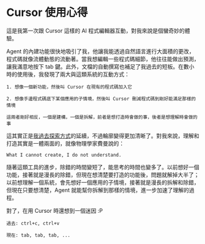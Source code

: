 # Cursor 使用心得

這是我第一次跟 Cursor 這樣的 AI 程式編輯器互動，對我來說是個蠻奇妙的體驗。

Agent 的內建功能很快地吸引了我，他讓我能透過自然語言進行大面積的更改，程式碼就像流體動態的流動著。當我想編輯一些程式碼細節，他往往能做出預測，讓我滿意地按下 tab 鍵。此外，文檔的自動撰寫也補足了我過去的短板。在數小時的使用後，我發現了兩大與這類系統的互動方式：
```
1. 想像一個新功能，然後叫 Cursor 在現有的程式碼加入它

2. 想像手邊程式碼底下某個應用的子情境，然後叫 Cursor 刪減程式碼到剛好能滿足那樣的情境

這兩者剛好相反，一個是建構，一個是拆解，前者是想打造時會做的事，後者是想理解時會做的事
```

這其實正是[我過去探索方式](https://yao-hsiao.vercel.app/explore)的延續，不過輪廓變得更加清晰了。對我來說，理解和打造其實是一體兩面的，就像物理學家費曼說的：
```
What I cannot create, I do not understand.
```

隨著這類工具的進步，除錯的時間變短了，能思考的時間也變多了。以前想好一個功能，接著就是漫長的除錯，但現在想清楚要打造的功能後，問題就解掉大半了；以前想理解一個系統，會先想好一個應用的子情境，接著就是漫長的拆解和除錯，但現在只要想清楚，Agent 就能幫你拆解到那樣的情境，進一步加速了理解的過程。

對了，在用 Cursor 時還想到一個迷因 :P
```
過去: ctrl+c, ctrl+v

現在: tab, tab, tab, ...
```
